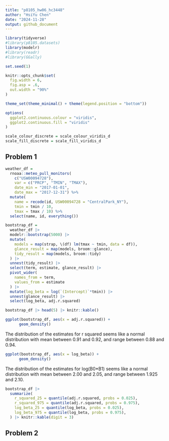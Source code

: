 ```yaml
---
title: "p8105_hw06_hc3448"
author: "HsiYu Chen"
date: "2024-11-28"
output: github_document
---
```


```r
library(tidyverse)
#library(p8105.datasets)
library(modelr)
#library(readr)
#library(GGally)

set.seed(1)

knitr::opts_chunk$set(
  fig.width = 6,
  fig.asp = .6,
  out.width = "90%"
)

theme_set(theme_minimal() + theme(legend.position = "bottom"))

options(
  ggplot2.continuous.colour = "viridis",
  ggplot2.continuous.fill = "viridis"
)

scale_colour_discrete = scale_colour_viridis_d
scale_fill_discrete = scale_fill_viridis_d
```


## Problem 1

```r
weather_df = 
  rnoaa::meteo_pull_monitors(
    c("USW00094728"),
    var = c("PRCP", "TMIN", "TMAX"), 
    date_min = "2017-01-01",
    date_max = "2017-12-31") %>%
  mutate(
    name = recode(id, USW00094728 = "CentralPark_NY"),
    tmin = tmin / 10,
    tmax = tmax / 10) %>%
  select(name, id, everything())
```


```r
bootstrap_df = 
  weather_df |> 
  modelr::bootstrap(5000) |> 
  mutate(
    models = map(strap, \(df) lm(tmax ~ tmin, data = df)),
    glance_result = map(models, broom::glance),
    tidy_result = map(models, broom::tidy)
  ) |> 
  unnest(tidy_result) |>
  select(term, estimate, glance_result) |>
  pivot_wider(
    names_from = term,
    values_from = estimate
  ) |>
  mutate(log_beta = log(`(Intercept)`*tmin)) |>
  unnest(glance_result) |>
  select(log_beta, adj.r.squared)

bootstrap_df |> head(5) |> knitr::kable()
```

```r
ggplot(bootstrap_df, aes(x = adj.r.squared)) +
      geom_density()
```
The distribution of the estimates for r squared seems like a normal distribution with mean between 0.91 and 0.92, and range between 0.88 and 0.94.

```r
ggplot(bootstrap_df, aes(x = log_beta)) +
      geom_density()
```
The distribution of the estimates for log(B0*B1) seems like a normal distribution with mean between 2.00 and 2.05, and range between 1.925 and 2.10.

```r
bootstrap_df |> 
  summarize(
    r_squared_25 = quantile(adj.r.squared, probs = 0.025),
    r_squared_975 = quantile(adj.r.squared, probs = 0.975),
    log_beta_25 = quantile(log_beta, probs = 0.025),
    log_beta_975 = quantile(log_beta, probs = 0.975),
  ) |> knitr::kable(digit = 3)
```



## Problem 2

```r

```


